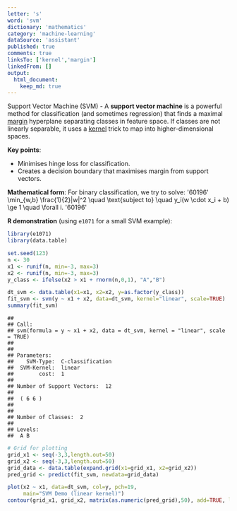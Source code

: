 ```yaml
---
letter: 's'
word: 'svm'
dictionary: 'mathematics'
category: 'machine-learning'
dataSource: 'assistant'
published: true
comments: true
linksTo: ['kernel','margin']
linkedFrom: []
output:
  html_document:
    keep_md: true
---
```




<a id="svm">Support Vector Machine (SVM)</a> - A **support vector machine** is a powerful method for classification (and sometimes regression) that finds a maximal [margin](#margin) hyperplane separating classes in feature space. If classes are not linearly separable, it uses a [kernel](#kernel) trick to map into higher-dimensional spaces.

**Key points**:
- Minimises hinge loss for classification.
- Creates a decision boundary that maximises margin from support vectors.

**Mathematical form**:
For binary classification, we try to solve:
'60196'
\min_{w,b} \frac{1}{2}\|w\|^2 \quad \text{subject to} \quad y_i(w \cdot x_i + b) \ge 1 \quad \forall i.
'60196'

**R demonstration** (using `e1071` for a small SVM example):


``` r
library(e1071)
library(data.table)

set.seed(123)
n <- 30
x1 <- runif(n, min=-3, max=3)
x2 <- runif(n, min=-3, max=3)
y_class <- ifelse(x2 > x1 + rnorm(n,0,1), "A","B")

dt_svm <- data.table(x1=x1, x2=x2, y=as.factor(y_class))
fit_svm <- svm(y ~ x1 + x2, data=dt_svm, kernel="linear", scale=TRUE)
summary(fit_svm)
```

```
## 
## Call:
## svm(formula = y ~ x1 + x2, data = dt_svm, kernel = "linear", scale = TRUE)
## 
## 
## Parameters:
##    SVM-Type:  C-classification 
##  SVM-Kernel:  linear 
##        cost:  1 
## 
## Number of Support Vectors:  12
## 
##  ( 6 6 )
## 
## 
## Number of Classes:  2 
## 
## Levels: 
##  A B
```

``` r
# Grid for plotting
grid_x1 <- seq(-3,3,length.out=50)
grid_x2 <- seq(-3,3,length.out=50)
grid_data <- data.table(expand.grid(x1=grid_x1, x2=grid_x2))
pred_grid <- predict(fit_svm, newdata=grid_data)

plot(x2 ~ x1, data=dt_svm, col=y, pch=19,
     main="SVM Demo (linear kernel)")
contour(grid_x1, grid_x2, matrix(as.numeric(pred_grid),50), add=TRUE, levels=c(1.5))
```

<Figure src="/Users/work/Coding/derecksprojects/derecksnotes.com-playground/derecksnotes.com/client/src/app/dictionaries/mathematics/definitions/mathematics_machine-learning_s_svm_files/figure-html/unnamed-chunk-1-1.png">
	
</Figure>
